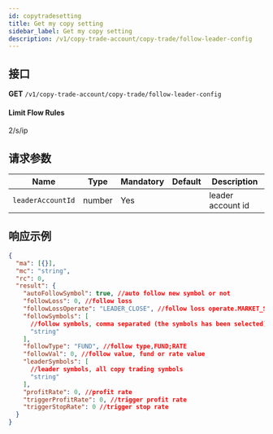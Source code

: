 ```yaml
---
id: copytradesetting
title: Get my copy setting
sidebar_label: Get my copy setting
description: /v1/copy-trade-account/copy-trade/follow-leader-config
---
```


## 接口

**GET** `/v1/copy-trade-account/copy-trade/follow-leader-config`

#### **Limit Flow Rules**

2/s/ip

## 请求参数

| Name              | Type   | Mandatory | Default | Description       |
| ----------------- | ------ | --------- | ------- | ----------------- |
| `leaderAccountId` | number | Yes       |         | leader account id |

## 响应示例

```json
{
  "ma": [{}],
  "mc": "string",
  "rc": 0,
  "result": {
    "autoFollowSymbol": true, //auto follow new symbol or not
    "followLoss": 0, //follow loss
    "followLossOperate": "LEADER_CLOSE", //follow loss operate.MARKET_SELL;LEADER_CLOSE;MANUAL_PROCESS
    "followSymbols": [
      //follow symbols, comma separated (the symbols has been selected)
      "string"
    ],
    "followType": "FUND", //follow type,FUND;RATE
    "followVal": 0, //follow value, fund or rate value
    "leaderSymbols": [
      //leader symbols, all copy trading symbols
      "string"
    ],
    "profitRate": 0, //profit rate
    "triggerProfitRate": 0, //trigger profit rate
    "triggerStopRate": 0 //trigger stop rate
  }
}
```
